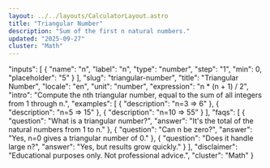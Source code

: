 ```yaml
---
layout: ../../layouts/CalculatorLayout.astro
title: "Triangular Number"
description: "Sum of the first n natural numbers."
updated: "2025-09-27"
cluster: "Math"
---
```



  "inputs": [
    { "name": "n", "label": "n", "type": "number", "step": "1", "min": 0, "placeholder": "5" }
  ],
  "slug": "triangular-number",
  "title": "Triangular Number",
  "locale": "en",
  "unit": "number",
  "expression": "n * (n + 1) / 2",
  "intro": "Compute the nth triangular number, equal to the sum of all integers from 1 through n.",
  "examples": [
    { "description": "n=3 ⇒ 6" },
    { "description": "n=5 ⇒ 15" },
    { "description": "n=10 ⇒ 55" }
  ],
  "faqs": [
    { "question": "What is a triangular number?", "answer": "It's the total of the natural numbers from 1 to n." },
    { "question": "Can n be zero?", "answer": "Yes, n=0 gives a triangular number of 0." },
    { "question": "Does it handle large n?", "answer": "Yes, but results grow quickly." }
  ],
  "disclaimer": "Educational purposes only. Not professional advice.",
  "cluster": "Math"
}

<Calculator schema={schema} />
